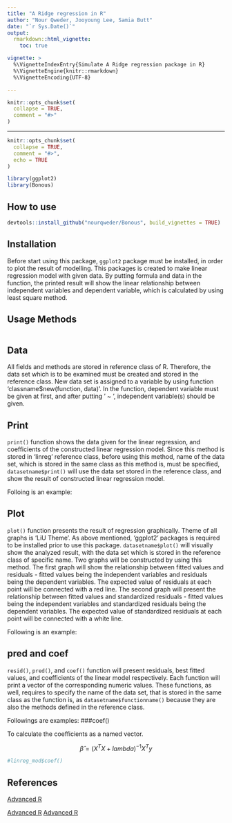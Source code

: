 ```yaml
---
title: "A Ridge regression in R"
author: "Nour Qweder, Jooyoung Lee, Samia Butt"
date: "`r Sys.Date()`"
output: 
  rmarkdown::html_vignette:
    toc: true

vignette: >
  %\VignetteIndexEntry{Simulate A Ridge regression package in R}
  %\VignetteEngine{knitr::rmarkdown}
  %\VignetteEncoding{UTF-8}

---
```

```r
knitr::opts_chunk$set(
  collapse = TRUE,
  comment = "#>"
)
```
---
```r
knitr::opts_chunk$set(
  collapse = TRUE,
  comment = "#>",
  echo = TRUE
)
```

```r
library(ggplot2)
library(Bonous)
```


## How to use
```r
devtools::install_github("nourqweder/Bonous", build_vignettes = TRUE)
```

## Installation 

 Before start using this package, `ggplot2` package must be installed, in order to plot the result of modelling. This packages is created to make linear regression model with given data. By putting formula and data in the function, the printed result will show the linear relationship between independent variables and dependent variable, which is calculated by using least square method.
 
 

## Usage Methods

```r

```


## Data

All fields and methods are stored in reference class of R. Therefore, the data set which is to be examined must be created and stored in the reference class. New data set is assigned to a variable by using function 'classname$new(function, data)'. In the function, dependent variable must be given at first, and after putting ' ~ ', independent variable(s) should be given.


## Print

`print()` function shows the data given for the linear regression, and coefficients of the  constructed linear regression model. Since this method is stored in 'linreg' reference class, before using this method, name of the data set, which is stored in the same class as this method is, must be specified, `datasetname$print()` will use the data set stored in the reference class, and show the result of constructed linear regression model.

Folloing is an example:

## Plot

`plot()` function presents the result of regression graphically. Theme of all graphs is 'LiU Theme'. As above mentioned, 'ggplot2' packages is required to be installed prior to use this package. `datasetname$plot()` will visually show the analyzed result, with the data set which is stored in the reference class of specific name. 
 Two graphs will be constructed by using this method. The first graph will show the relationship between fitted values and residuals - fitted values being the independent variables and residuals being the dependent variables. The expected value of residuals at each point will be connected with a red line. The second graph will present the relationship between fitted values and standardized residuals - fitted values being the independent variables and standardized residuals being the dependent variables. The expected value of standardized residuals at each point will be connected with a white line.

Following is an example:


## pred and coef

 `resid()`, `pred()`, and `coef()` function will present residuals, best fitted values, and coefficients of the linear model respectively. Each function will print a vector of the corresponding numeric values. These functions, as well, requires to specify the name of the data set, that is stored in the same class as the function is, as `datasetname$functionname()` because they are also the methods defined in the reference class.
 
 Followings are examples:
###coef() 

To calculate the coefficients as a named vector.

$$\hat{\beta} = (X^TX + lambda )^{-1}X^Ty$$

```r
#linreg_mod$coef()
```


## References 
[Advanced R](http://adv-r.had.co.nz/R5.html)

[Advanced R](http://adv-r.had.co.nz/R5.html)
[Advanced R](http://r-statistics.co/Linear-Regression.html)
